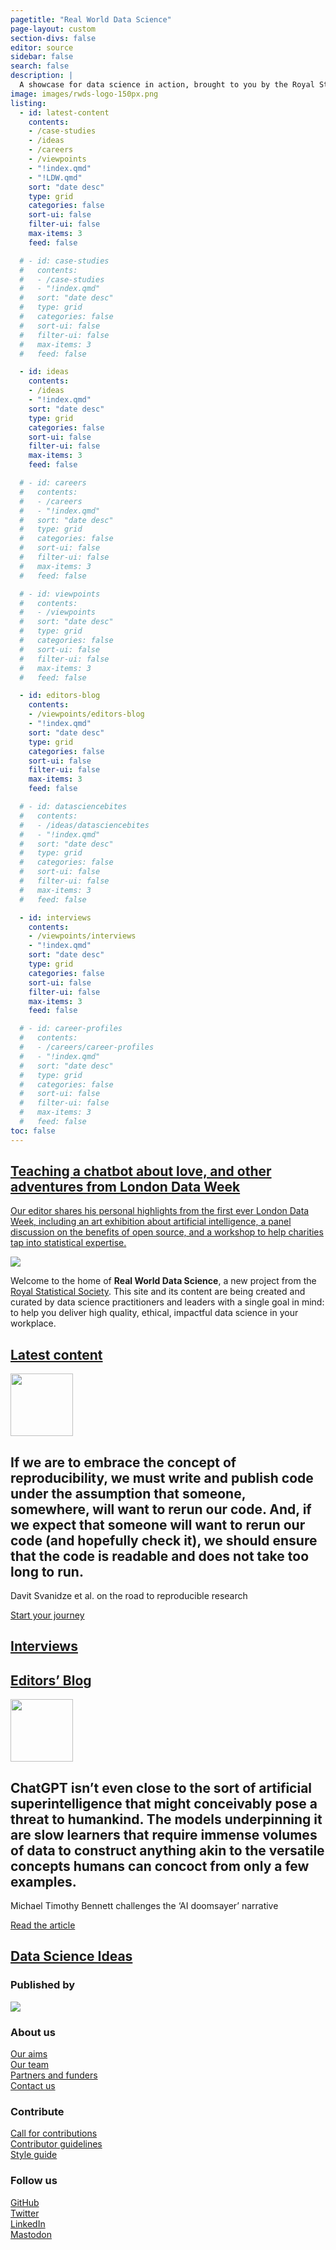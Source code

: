 ```yaml
---
pagetitle: "Real World Data Science"
page-layout: custom
section-divs: false
editor: source
sidebar: false
search: false
description: | 
  A showcase for data science in action, brought to you by the Royal Statistical Society
image: images/rwds-logo-150px.png
listing:
  - id: latest-content
    contents: 
    - /case-studies
    - /ideas
    - /careers
    - /viewpoints
    - "!index.qmd"
    - "!LDW.qmd"
    sort: "date desc"
    type: grid
    categories: false
    sort-ui: false
    filter-ui: false
    max-items: 3
    feed: false

  # - id: case-studies
  #   contents: 
  #   - /case-studies
  #   - "!index.qmd"
  #   sort: "date desc"
  #   type: grid
  #   categories: false
  #   sort-ui: false
  #   filter-ui: false
  #   max-items: 3
  #   feed: false

  - id: ideas
    contents: 
    - /ideas
    - "!index.qmd"
    sort: "date desc"
    type: grid
    categories: false
    sort-ui: false
    filter-ui: false
    max-items: 3
    feed: false

  # - id: careers
  #   contents: 
  #   - /careers
  #   - "!index.qmd"
  #   sort: "date desc"
  #   type: grid
  #   categories: false
  #   sort-ui: false
  #   filter-ui: false
  #   max-items: 3
  #   feed: false

  # - id: viewpoints
  #   contents: 
  #   - /viewpoints
  #   sort: "date desc"
  #   type: grid
  #   categories: false
  #   sort-ui: false
  #   filter-ui: false
  #   max-items: 3
  #   feed: false

  - id: editors-blog
    contents: 
    - /viewpoints/editors-blog
    - "!index.qmd"
    sort: "date desc"
    type: grid
    categories: false
    sort-ui: false
    filter-ui: false
    max-items: 3
    feed: false

  # - id: datasciencebites
  #   contents: 
  #   - /ideas/datasciencebites
  #   - "!index.qmd"
  #   sort: "date desc"
  #   type: grid
  #   categories: false
  #   sort-ui: false
  #   filter-ui: false
  #   max-items: 3
  #   feed: false

  - id: interviews
    contents: 
    - /viewpoints/interviews
    - "!index.qmd"
    sort: "date desc"
    type: grid
    categories: false
    sort-ui: false
    filter-ui: false
    max-items: 3
    feed: false

  # - id: career-profiles
  #   contents: 
  #   - /careers/career-profiles
  #   - "!index.qmd"
  #   sort: "date desc"
  #   type: grid
  #   categories: false
  #   sort-ui: false
  #   filter-ui: false
  #   max-items: 3
  #   feed: false
toc: false
---
```

::: {.content-container}
::: {.top-story .purple-background}
<a href="/viewpoints/editors-blog/posts/2023/07/07/LDW.qmd">

::: grid
::: {.g-col-12 .g-col-lg-4 .top-story-text}
## Teaching a chatbot about love, and other adventures from London Data Week
Our editor shares his personal highlights from the first ever London Data Week, including an art exhibition about artificial intelligence, a panel discussion on the benefits of open source, and a workshop to help charities tap into statistical expertise.
:::
::: {.g-col-12 .g-col-lg-8 .top-story-img}
![](viewpoints/editors-blog/posts/2023/07/07/images/benjamin-davies-Oja2ty_9ZLM-unsplash.png)
:::
:::

</a>

:::
:::

::: {.header-text} 
::: {.content-container}
::: {.header-block}
Welcome to the home of **Real World Data Science**, a new project from the [Royal Statistical Society](https://rss.org.uk/). This site and its content are being created and curated by data science practitioners and leaders with a single goal in mind: to help you deliver high quality, ethical, impactful data science in your workplace.
:::
:::
:::

::: {.content-container}
::: {.listing-block}
<a href="latest-content.qmd">

## Latest content 
</a>

::: {#latest-content}
:::

:::
:::

::: {.pullout-text}
::: {.pullout-container}
::: {.pullout-block .black-background}
![](images/quote-purple.png){width="100px"}

## If we are to embrace the concept of reproducibility, we must write and publish code under the assumption that someone, somewhere, will want to rerun our code. And, if we expect that someone will want to rerun our code (and hopefully check it), we should ensure that the code is readable and does not take too long to run.
Davit Svanidze et al. on the road to reproducible research

::: {.button}
[Start your journey](case-studies/posts/2023/06/15/road-to-reproducible-research.qmd)
:::

:::
:::
:::

::: {.content-container}
::: {.listing-block}
<a href="viewpoints/interviews/index.qmd">

## Interviews 
</a>

::: {#interviews}
:::

:::
:::

::: {.content-container}
::: {.listing-block}
<a href="viewpoints/editors-blog/index.qmd">

## Editors' Blog
</a> 

::: {#editors-blog}
:::

:::
:::

::: {.pullout-text}
::: {.pullout-container}
::: {.pullout-block .black-background}
![](images/quote-purple.png){width="100px"}

## ChatGPT isn’t even close to the sort of artificial superintelligence that might conceivably pose a threat to humankind. The models underpinning it are slow learners that require immense volumes of data to construct anything akin to the versatile concepts humans can concoct from only a few examples.
Michael Timothy Bennett challenges the 'AI doomsayer' narrative 

::: {.button}
[Read the article](viewpoints/posts/2023/06/05/no-AI-probably-wont-kill-us.qmd)
:::

:::
:::
:::

::: {.content-container}
::: {.listing-block}
<a href="ideas/index.qmd">

## Data Science Ideas
</a> 

::: {#ideas}
:::

:::
:::

<!-- ::: {.content-container}
::: {.listing-block}
<a href="careers/index.qmd">

## Data Science Careers 
</a>

::: {#careers}
:::

:::
::: -->

::: {.footer-text}
::: {.footer-container .black-background}
::: {.footer-block}
::: grid


::: {.g-col-12 .g-col-md-6}
### Published by
[![](images/rss-logo-footer.png)](https://rss.org.uk/)
:::
::: {.g-col-12 .g-col-md-2}
### About us
[Our aims](about-rwds.qmd)\
[Our team](/viewpoints/editors-blog/posts/2022/10/18/meet-the-team.qmd)\
[Partners and funders](rwds-partners.qmd)\
[Contact us](contact.qmd)
:::
::: {.g-col-12 .g-col-md-2}
### Contribute
[Call for contributions](/contributor-docs/call-for-contributions.qmd)\
[Contributor guidelines](/contributor-docs/contributor-guidelines.qmd)\
[Style guide](/contributor-docs/style-guide.qmd)
:::
::: {.g-col-12 .g-col-md-2}
### Follow us
[GitHub](https://github.com/realworlddatascience)\
[Twitter](https://twitter.com/rwdatasci)\
[LinkedIn](https://www.linkedin.com/showcase/rss-real-world-data-science)\
[Mastodon](https://fosstodon.org/@rwdatasci)\
:::

<!-- ::: {.g-col-12 .g-col-md-12}
### Our partners
logos to go here
::: -->

:::
:::
:::
:::
